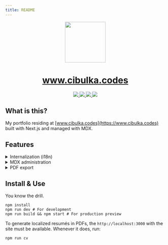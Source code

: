 ```yaml
---
title: README
---
```


<p align="center">
  <img src="https://www.cibulka.codes/onion-dark.png" height="128" />
  <h1 align="center">
    <a href="https://www.cibulka.codes">www.cibulka.codes</a>
  </h1>
</p>

<p align="center">
  <a aria-label="Next.js" href="https://www.nextjs.org">
    <img src="https://img.shields.io/badge/MDX-black?logo=mdx&labelColor=black" />
  </a>
  <a aria-label="MDX" href="https://www.contentlayer.dev">
    <img src="https://img.shields.io/badge/Next.js-black?logo=next.js&labelColor=black" />
  </a>
  <a aria-label="TypeScript" href="https://www.typescriptlang.org/">
    <img src="https://img.shields.io/badge/TypeScript-black?logo=TypeScript&labelColor=black" />
  </a>
  <a aria-label="Tailwind" href="https://tailwindcss.com/">
    <img src="https://img.shields.io/badge/Tailwind_CSS-black?logo=tailwindcss&labelColor=black" />
  </a>
</p>

## What is this?

My portfolio residing at [www.cibulka.codes](https://www.cibulka.codes) built with Next.js and managed with MDX.

## Features

<details>
  <summary>Internalization (i18n)</summary>
  More on that soon.
</details>

<details>
  <summary>MDX administration</summary>
  More on that soon.
</details>

<details>
  <summary>PDF export</summary>
  More on that soon.
</details>

## Install & Use

You know the drill.

```
npm install
npm run dev # For development
npm run build && npm start # For production preview
```

To generate localized resumés in PDFs, the `http://localhost:3000` with the site must be available. Whenever it does, run:

```
npm run cv
```

